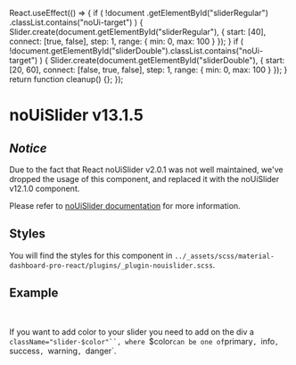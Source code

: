 React.useEffect(() => {
    if (
      !document
        .getElementById("sliderRegular")
        .classList.contains("noUi-target")
    ) {
      Slider.create(document.getElementById("sliderRegular"), {
        start: [40],
        connect: [true, false],
        step: 1,
        range: { min: 0, max: 100 }
      });
    }
    if (
      !document.getElementById("sliderDouble").classList.contains("noUi-target")
    ) {
      Slider.create(document.getElementById("sliderDouble"), {
        start: [20, 60],
        connect: [false, true, false],
        step: 1,
        range: { min: 0, max: 100 }
      });
    }
    return function cleanup() {};
});

<Meta title="Plugins/Sliders" />

# noUiSlider v13.1.5

##  *Notice*

Due to the fact that React noUiSlider v2.0.1 was not well maintained, we've dropped the usage of this component, and replaced it with the noUiSlider v12.1.0 component.

Please refer to [noUiSlider documentation](https://refreshless.com/nouislider/?ref=creativetim) for more information.

## Styles

You will find the styles for this component in `../_assets/scss/material-dashboard-pro-react/plugins/_plugin-nouislider.scss`.

## Example

<Canvas>
  <Story name="Carousel">
    <div>
      <div className="slider-primary" id="sliderRegular" />
      <br />
      <div className="slider-info" id="sliderDouble" />
    </div>
  </Story>
</Canvas>

If you want to add color to your slider you need to add on the div a `className="slider-$color"``, where `$color` can be one of `primary`, `info`, `success`, `warning`, `danger`.
